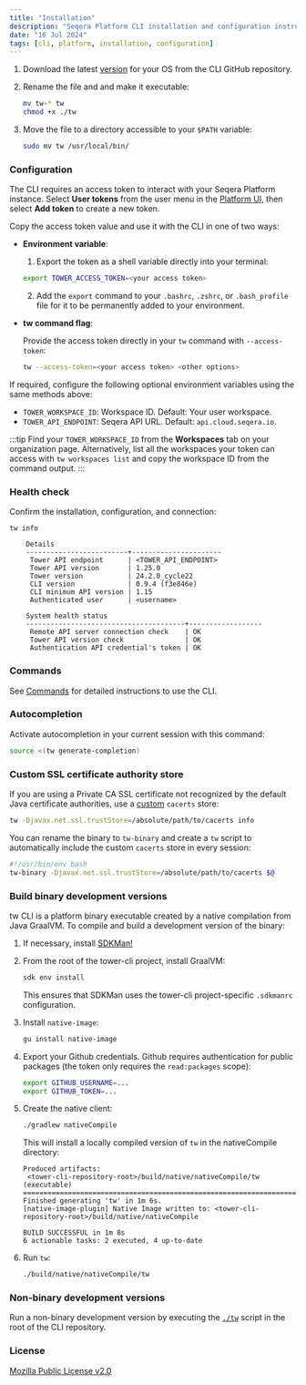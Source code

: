 ```yaml
---
title: "Installation"
description: "Seqera Platform CLI installation and configuration instructions."
date: "16 Jul 2024"
tags: [cli, platform, installation, configuration]
---
```



1. Download the latest [version][releases] for your OS from the CLI GitHub repository.
1. Rename the file and and make it executable:

    ```bash
    mv tw-* tw
    chmod +x ./tw
    ```

1. Move the file to a directory accessible to your `$PATH` variable:

    ```bash
    sudo mv tw /usr/local/bin/
    ```

### Configuration

The CLI requires an access token to interact with your Seqera Platform instance. Select **User tokens** from the user menu in the [Platform UI](https://cloud.seqera.io), then select **Add token** to create a new token.

Copy the access token value and use it with the CLI in one of two ways:

- **Environment variable**:

  1. Export the token as a shell variable directly into your terminal:

    ```bash
    export TOWER_ACCESS_TOKEN=<your access token>
    ```

  2. Add the `export` command to your `.bashrc`, `.zshrc`, or `.bash_profile` file for it to be permanently added to your environment.

- **tw command flag**:

  Provide the access token directly in your `tw` command with `--access-token`:

  ```bash
  tw --access-token=<your access token> <other options>
  ```

If required, configure the following optional environment variables using the same methods above:

- `TOWER_WORKSPACE_ID`: Workspace ID. Default: Your user workspace.
- `TOWER_API_ENDPOINT`: Seqera API URL. Default: `api.cloud.seqera.io`.

:::tip
Find your `TOWER_WORKSPACE_ID` from the **Workspaces** tab on your organization page. Alternatively, list all the workspaces your token can access with `tw workspaces list` and copy the workspace ID from the command output.
:::

### Health check

Confirm the installation, configuration, and connection:

```console
tw info

    Details
    -------------------------+----------------------
     Tower API endpoint      | <TOWER_API_ENDPOINT>
     Tower API version       | 1.25.0               
     Tower version           | 24.2.0_cycle22       
     CLI version             | 0.9.4 (f3e846e)      
     CLI minimum API version | 1.15                 
     Authenticated user      | <username>  
     
    System health status
    ---------------------------------------+------------------
     Remote API server connection check    | OK
     Tower API version check               | OK
     Authentication API credential's token | OK
```

### Commands

See [Commands](./commands.mdx) for detailed instructions to use the CLI.

### Autocompletion

Activate autocompletion in your current session with this command:

```bash
source <(tw generate-completion)
```

### Custom SSL certificate authority store

If you are using a Private CA SSL certificate not recognized by the default Java certificate authorities, use a [custom](https://www.baeldung.com/jvm-certificate-store-errors) `cacerts` store:

```bash
tw -Djavax.net.ssl.trustStore=/absolute/path/to/cacerts info
```

You can rename the binary to `tw-binary` and create a `tw` script to automatically include the custom `cacerts` store in every session:

```bash
#!/usr/bin/env bash
tw-binary -Djavax.net.ssl.trustStore=/absolute/path/to/cacerts $@
```

### Build binary development versions

tw CLI is a platform binary executable created by a native compilation from Java GraalVM. To compile and build a development version of the binary:

1. If necessary, install [SDKMan!](https://sdkman.io/)
1. From the root of the tower-cli project, install GraalVM:

    ```bash
    sdk env install
    ```

    This ensures that SDKMan uses the tower-cli project-specific `.sdkmanrc` configuration.

1. Install `native-image`:

    ```bash
    gu install native-image
    ```

1. Export your Github credentials. Github requires authentication for public packages (the token only requires the `read:packages` scope):

    ```bash
    export GITHUB_USERNAME=...
    export GITHUB_TOKEN=...
    ```

1. Create the native client:

    ```bash
    ./gradlew nativeCompile
    ```

    This will install a locally compiled version of `tw` in the nativeCompile directory:

    ```console
    Produced artifacts:
     <tower-cli-repository-root>/build/native/nativeCompile/tw (executable)
    ========================================================================================================================
    Finished generating 'tw' in 1m 6s.
    [native-image-plugin] Native Image written to: <tower-cli-repository-root>/build/native/nativeCompile
    
    BUILD SUCCESSFUL in 1m 8s
    6 actionable tasks: 2 executed, 4 up-to-date
    ```

1. Run `tw`:

    ```bash
    ./build/native/nativeCompile/tw
    ```

### Non-binary development versions

Run a non-binary development version by executing the [`./tw`](https://github.com/seqeralabs/tower-cli/blob/master/tw) script in the root of the CLI repository.

### License

[Mozilla Public License v2.0](https://github.com/seqeralabs/tower-cli/blob/master/LICENSE.txt)

[releases]: https://github.com/seqeralabs/tower-cli/releases